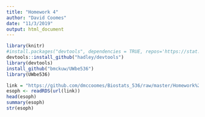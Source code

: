 ```yaml
---
title: "Homework 4"
author: "David Coomes"
date: "11/3/2019"
output: html_document
---
```


```r

library(knitr)
#install.packages("devtools", dependencies = TRUE, repos='https://stat.ethz.ch/CRAN/')
devtools::install_github("hadley/devtools")
library(devtools)
install_github("bmckuw/UWbe536") 
library(UWbe536) 

```


```r

link = "https://github.com/dmccoomes/Biostats_536/raw/master/Homework%204/esophcts.rds"
esoph <- readRDS(url(link))
head(esoph)
summary(esoph)
str(esoph)


```

